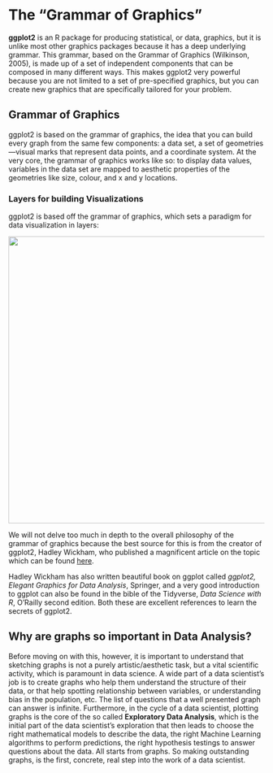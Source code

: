 # The "Grammar of Graphics"

**ggplot2** is an R package for producing statistical, or data, graphics, but it is unlike most other graphics packages because it has a deep underlying grammar. This grammar, based on the Grammar of Graphics (Wilkinson, 2005), is made up of a set of independent components that can be composed in many different ways. This makes ggplot2 very powerful because you are not limited to a set of pre-specified graphics, but you can create new graphics that are specifically tailored for your problem.

## Grammar of Graphics

ggplot2 is based on the grammar of graphics, the idea that you can build every graph from the same few components: a data set, a set of geometries —visual marks that represent data points, and a coordinate system. At the very core, the grammar of graphics works like so: to display data values, variables in the data set are mapped to aesthetic properties of the geometries like size, colour, and x and y locations.

### Layers for building Visualizations

ggplot2 is based off the grammar of graphics, which sets a paradigm for data visualization in layers:

![](images/gg.png){fig-align="center" width="565"}

We will not delve too much in depth to the overall philosophy of the grammar of graphics because the best source for this is from the creator of ggplot2, Hadley Wickham, who published a magnificent article on the topic which can be found [here](http://vita.had.co.nz/papers/layered-grammar.pdf).

Hadley Wickham has also written beautiful book on ggplot called *ggplot2, Elegant Graphics for Data Analysis*, Springer, and a very good introduction to ggplot can also be found in the bible of the Tidyverse, *Data Science with R*, O'Railly second edition. Both these are excellent references to learn the secrets of ggplot2.

## Why are graphs so important in Data Analysis?

Before moving on with this, however, it is important to understand that sketching graphs is not a purely artistic/aesthetic task, but a vital scientific activity, which is paramount in data science. A wide part of a data scientist's job is to create graphs who help them understand the structure of their data, or that help spotting relationship between variables, or understanding bias in the population, etc. The list of questions that a well presented graph can answer is infinite. Furthermore, in the cycle of a data scientist, plotting graphs is the core of the so called **Exploratory Data Analysis**, which is the initial part of the data scientist's exploration that then leads to choose the right mathematical models to describe the data, the right Machine Learning algorithms to perform predictions, the right hypothesis testings to answer questions about the data. All starts from graphs. So making outstanding graphs, is the first, concrete, real step into the work of a data scientist.
